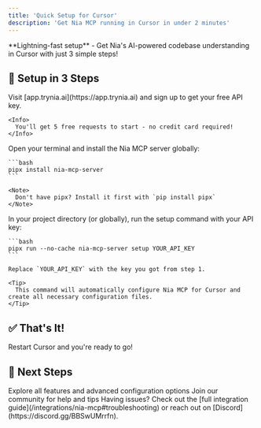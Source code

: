 ```yaml
---
title: 'Quick Setup for Cursor'
description: 'Get Nia MCP running in Cursor in under 2 minutes'
---
```


<Note>
  **Lightning-fast setup** - Get Nia's AI-powered codebase understanding in Cursor with just 3 simple steps!
</Note>

## 🚀 Setup in 3 Steps

<Steps>
  <Step title="Get Your API Key">
    Visit [app.trynia.ai](https://app.trynia.ai) and sign up to get your free API key.
    
    <Info>
      You'll get 5 free requests to start - no credit card required!
    </Info>
  </Step>
  
  <Step title="Install Nia MCP Server">
    Open your terminal and install the Nia MCP server globally:
    
    ```bash
    pipx install nia-mcp-server
    ```
    
    <Note>
      Don't have pipx? Install it first with `pip install pipx`
    </Note>
  </Step>
  
  <Step title="Run Setup Command">
    In your project directory (or globally), run the setup command with your API key:
    
    ```bash
    pipx run --no-cache nia-mcp-server setup YOUR_API_KEY
    ```
    
    Replace `YOUR_API_KEY` with the key you got from step 1.
    
    <Tip>
      This command will automatically configure Nia MCP for Cursor and create all necessary configuration files.
    </Tip>
  </Step>
</Steps>

## ✅ That's It!

Restart Cursor and you're ready to go!

## 🔗 Next Steps

<CardGroup cols={2}>
  <Card title="Full Integration Guide" icon="book" href="/integrations/nia-mcp">
    Explore all features and advanced configuration options
  </Card>
  
  <Card title="Get Support" icon="discord" href="https://discord.gg/BBSwUMrrfn">
    Join our community for help and tips
  </Card>
</CardGroup>

<Warning>
  Having issues? Check out the [full integration guide](/integrations/nia-mcp#troubleshooting) or reach out on [Discord](https://discord.gg/BBSwUMrrfn).
</Warning>